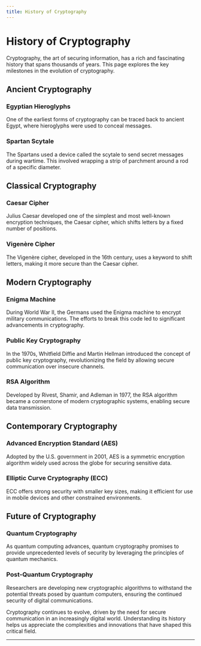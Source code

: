 ```yaml
---
title: History of Cryptography
---
```


# History of Cryptography

Cryptography, the art of securing information, has a rich and fascinating history that spans thousands of years. This page explores the key milestones in the evolution of cryptography.

## Ancient Cryptography

### Egyptian Hieroglyphs
One of the earliest forms of cryptography can be traced back to ancient Egypt, where hieroglyphs were used to conceal messages.

### Spartan Scytale
The Spartans used a device called the scytale to send secret messages during wartime. This involved wrapping a strip of parchment around a rod of a specific diameter.

## Classical Cryptography

### Caesar Cipher
Julius Caesar developed one of the simplest and most well-known encryption techniques, the Caesar cipher, which shifts letters by a fixed number of positions.

### Vigenère Cipher
The Vigenère cipher, developed in the 16th century, uses a keyword to shift letters, making it more secure than the Caesar cipher.

## Modern Cryptography

### Enigma Machine
During World War II, the Germans used the Enigma machine to encrypt military communications. The efforts to break this code led to significant advancements in cryptography.

### Public Key Cryptography
In the 1970s, Whitfield Diffie and Martin Hellman introduced the concept of public key cryptography, revolutionizing the field by allowing secure communication over insecure channels.

### RSA Algorithm
Developed by Rivest, Shamir, and Adleman in 1977, the RSA algorithm became a cornerstone of modern cryptographic systems, enabling secure data transmission.

## Contemporary Cryptography

### Advanced Encryption Standard (AES)
Adopted by the U.S. government in 2001, AES is a symmetric encryption algorithm widely used across the globe for securing sensitive data.

### Elliptic Curve Cryptography (ECC)
ECC offers strong security with smaller key sizes, making it efficient for use in mobile devices and other constrained environments.

## Future of Cryptography

### Quantum Cryptography
As quantum computing advances, quantum cryptography promises to provide unprecedented levels of security by leveraging the principles of quantum mechanics.

### Post-Quantum Cryptography
Researchers are developing new cryptographic algorithms to withstand the potential threats posed by quantum computers, ensuring the continued security of digital communications.

Cryptography continues to evolve, driven by the need for secure communication in an increasingly digital world. Understanding its history helps us appreciate the complexities and innovations that have shaped this critical field.

---
